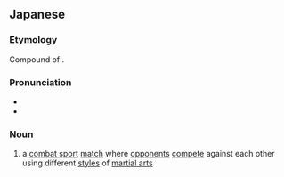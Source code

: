 ==Japanese==
{{ja-kanjitab|い|しゅ|かく|とう|ぎ|せん|yomi=on}}

===Etymology===
Compound of {{compound|lang=ja|sort=いしゅかくとうぎせん|異種|tr1=ishu|t1=different kinds, variety|格闘技|tr2=kakutōgi|t2=combat sport|戦|tr3=sen|t3=competition}}.

===Pronunciation===
* {{l|ja|sc=Latn|音読み|On'yomi}}
* {{IPA|lang=ja|[iɕʲɯᵝ ka̠kɯ̥ᵝto̞ːŋi sẽ̞ɴ]}}

===Noun===
{{ja-noun|いしゅ かくとうぎ せん|head=[[異種]][[格闘技]][[戦]]}}

# a [[combat sport]] [[match]] where [[opponent]]s [[compete]] against each other using different [[style]]s of [[martial arts]]